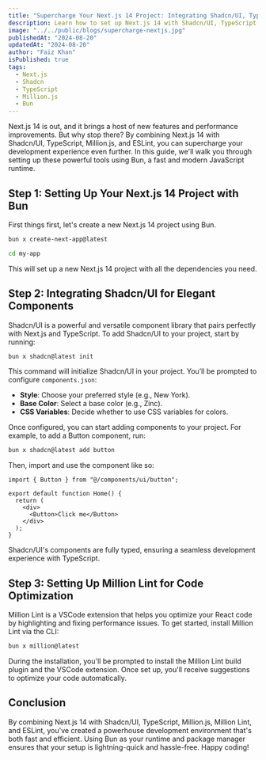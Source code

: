 ```yaml
---
title: "Supercharge Your Next.js 14 Project: Integrating Shadcn/UI, TypeScript, Million.js, and ESLint with Bun"
description: Learn how to set up Next.js 14 with Shadcn/UI, TypeScript, Million.js, and ESLint using Bun for a streamlined development experience.
image: "../../public/blogs/supercharge-nextjs.jpg"
publishedAt: "2024-08-20"
updatedAt: "2024-08-20"
author: "Faiz Khan"
isPublished: true
tags:
  - Next.js
  - Shadcn
  - TypeScript
  - Million.js
  - Bun
---
```


Next.js 14 is out, and it brings a host of new features and performance improvements. But why stop there? By combining Next.js 14 with Shadcn/UI, TypeScript, Million.js, and ESLint, you can supercharge your development experience even further. In this guide, we'll walk you through setting up these powerful tools using Bun, a fast and modern JavaScript runtime.

## Step 1: Setting Up Your Next.js 14 Project with Bun

First things first, let's create a new Next.js 14 project using Bun.

```bash
bun x create-next-app@latest

cd my-app
```

This will set up a new Next.js 14 project with all the dependencies you need.

## Step 2: Integrating Shadcn/UI for Elegant Components

Shadcn/UI is a powerful and versatile component library that pairs perfectly with Next.js and TypeScript. To add Shadcn/UI to your project, start by running:

```bash
bun x shadcn@latest init
```

This command will initialize Shadcn/UI in your project. You’ll be prompted to configure `components.json`:

- **Style**: Choose your preferred style (e.g., New York).
- **Base Color**: Select a base color (e.g., Zinc).
- **CSS Variables**: Decide whether to use CSS variables for colors.

Once configured, you can start adding components to your project. For example, to add a Button component, run:

```bash
bun x shadcn@latest add button
```

Then, import and use the component like so:

```tsx
import { Button } from "@/components/ui/button";

export default function Home() {
  return (
    <div>
      <Button>Click me</Button>
    </div>
  );
}
```

Shadcn/UI's components are fully typed, ensuring a seamless development experience with TypeScript.

## Step 3: Setting Up Million Lint for Code Optimization

Million Lint is a VSCode extension that helps you optimize your React code by highlighting and fixing performance issues. To get started, install Million Lint via the CLI:

```bash
bun x million@latest
```

During the installation, you'll be prompted to install the Million Lint build plugin and the VSCode extension. Once set up, you'll receive suggestions to optimize your code automatically.

## Conclusion

By combining Next.js 14 with Shadcn/UI, TypeScript, Million.js, Million Lint, and ESLint, you've created a powerhouse development environment that's both fast and efficient. Using Bun as your runtime and package manager ensures that your setup is lightning-quick and hassle-free. Happy coding!
